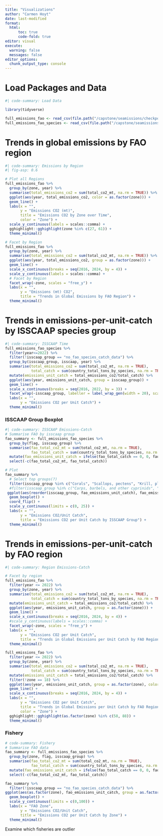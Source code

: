 ```yaml
---
title: "Visualizations"
author: "Carmen Hoyt"
date: last-modified
format:
  html:
      toc: true
      code-fold: true
editor: visual
execute:
  warning: false
  messages: false
editor_options: 
  chunk_output_type: console
---
```


# Load Packages and Data

```r
#| code-summary: Load Data

library(tidyverse)

full_emissions_fao <- read_csv(file.path("/capstone/seamissions/checkpoint/full_emissions_fao.csv"), show_col_types = FALSE)
full_emissions_fao_species <- read_csv(file.path("/capstone/seamissions/checkpoint/full_emissions_fao_species.csv"))
```

# Trends in global emissions by FAO region

```r
#| code-summary: Emissions by Region
#| fig-asp: 0.6

# Plot all Regions
full_emissions_fao %>%
  group_by(zone, year) %>%
  summarise(total_emissions_co2 = sum(total_co2_mt, na.rm = TRUE)) %>%
  ggplot(aes(year, total_emissions_co2, color = as.factor(zone))) +
  geom_line() +
  labs(x = "",
       y = "Emissions CO2 (mt)",
       title = "Emissions CO2 by Zone over Time",
       color = "Zone") +
  scale_y_continuous(labels = scales::comma) +
  gghighlight::gghighlight(zone %in% c(27, 61)) +
  theme_minimal()

# Facet by Region
full_emissions_fao %>%
  group_by(zone, year) %>%
  summarise(total_emissions_co2 = sum(total_co2_mt, na.rm = TRUE)) %>%
  ggplot(aes(year, total_emissions_co2, group = as.factor(zone))) +
  geom_line() +
  scale_x_continuous(breaks = seq(2016, 2024, by = 4)) +
  scale_y_continuous(labels = scales::comma) +
  # Facet by Region
  facet_wrap(~zone, scales = "free_y") +
  labs(x = "",
       y = "Emissions (mt) CO2",
       title = "Trends in Global Emissions by FAO Region") +
  theme_minimal()
```

# Trends in emissions-per-unit-catch by ISSCAAP species group

```r
#| code-summary: ISSCAAP Time
full_emissions_fao_species %>%
  filter(year<=2022) %>%
  filter(!isscaap_group == "no_fao_species_catch_data") %>%
  group_by(isscaap_group, isscaap, year) %>%
  summarise(total_emissions_co2 = sum(total_co2_mt, na.rm = TRUE),
            total_catch = sum(country_total_tons_by_species, na.rm = TRUE)) %>%
  mutate(emissions_unit_catch = total_emissions_co2/total_catch) %>%
  ggplot(aes(year, emissions_unit_catch, group = isscaap_group)) +
  geom_line() +
  scale_x_continuous(breaks = seq(2016, 2022, by = 3)) +
  facet_wrap(~isscaap_group, labeller = label_wrap_gen(width = 20), scales = "free_y") +
  labs(x = "",
       y = "Emissions CO2 per Unit Catch") +
  theme_minimal()
```

### ISSCAAP Group Boxplot

```r
#| code-summary: ISSCAAP Emissions-Catch
# Summarise FAO by isscaap group
fao_summary <- full_emissions_fao_species %>%
  group_by(flag, isscaap_group) %>%
  summarise(fao_total_co2_mt = sum(total_co2_mt, na.rm = TRUE),
            fao_total_catch = sum(country_total_tons_by_species, na.rm = TRUE)) %>%
  mutate(fao_emissions_unit_catch = ifelse(fao_total_catch == 0, 0, fao_total_co2_mt/fao_total_catch)) %>%
  select(-c(fao_total_co2_mt, fao_total_catch))

# Plot
fao_summary %>%
  # Select top groups(?)
  filter(isscaap_group %in% c("Corals", "Scallops, pectens", "Krill, planktonic crustaceans", "Mussels", "Salmons, trouts, smelts", "Cods, hakes, haddocks", "Miscellaneous marine crustaceans", "King crabs, squat-lobsters", "Sea-squirts and other tunicates", "Sharks, rays, chimeras", "Clams, cockles, arkshells")) %>%
  #filter(isscaap_group %in% c("Carps, barbels, and other cyprinids", "Salmons, trouts, smelts", "King crabs, squat-lobsters", "Sturgeons, paddlefishes", "Krill, planktonic crustaceans", "Cods, hakes, haddocks", "Scallops, pectens", "Corals", "Sea-squirts and other tunicates", "Mussels", "Sponges", "Clams, cockles, arkshells", "Oysters")) %>%
 ggplot(aes(reorder(isscaap_group, fao_emissions_unit_catch), fao_emissions_unit_catch)) +
  geom_boxplot() +
  coord_flip() +
  scale_y_continuous(limits = c(0, 25)) +
  labs(x = "",
       y = "Emissions CO2/Unit Catch",
       title = "Emissions CO2 per Unit Catch by ISSCAAP Group") +
  theme_minimal()
```

# Trends in emissions-per-unit-catch by FAO region 

```r
#| code-summary: Region Emissions-Catch

# Facet by region
full_emissions_fao %>%
  filter(year <= 2022) %>%
  group_by(zone, year) %>%
  summarise(total_emissions_co2 = sum(total_co2_mt, na.rm = TRUE),
            total_catch = sum(country_total_tons_by_species, na.rm = TRUE)) %>%
  mutate(emissions_unit_catch = total_emissions_co2/total_catch) %>%
  ggplot(aes(year, emissions_unit_catch, group = as.factor(zone))) +
  geom_line() +
  scale_x_continuous(breaks = seq(2016, 2024, by = 4)) +
  #scale_y_continuous(labels = scales::comma) +
  facet_wrap(~zone, scales = "free_y") +
  labs(x = "",
       y = "Emissions CO2 per Unit Catch",
       title = "Trends in Global Emissions per Unit Catch by FAO Region") +
  theme_minimal()

full_emissions_fao %>%
  filter(year <= 2022) %>%
  group_by(zone, year) %>%
  summarise(total_emissions_co2 = sum(total_co2_mt, na.rm = TRUE),
            total_catch = sum(country_total_tons_by_species, na.rm = TRUE)) %>%
  mutate(emissions_unit_catch = total_emissions_co2/total_catch) %>%
  filter(!zone == 18) %>%
  ggplot(aes(year, emissions_unit_catch, group = as.factor(zone), color = as.factor(zone))) +
  geom_line() +
  scale_x_continuous(breaks = seq(2016, 2024, by = 4)) +
  labs(x = "",
       y = "Emissions CO2 per Unit Catch",
       title = "Trends in Global Emissions per Unit Catch by FAO Region",
       color = "Zone") +
  gghighlight::gghighlight(as.factor(zone) %in% c(58, 88)) +
  theme_minimal()
```

### Fishery

```r
# code-summary: Fishery
# Summarise FAO data
fao_summary <- full_emissions_fao_species %>%
  group_by(zone, flag, isscaap_group) %>%
  summarise(fao_total_co2_mt = sum(total_co2_mt, na.rm = TRUE),
            fao_total_catch = sum(country_total_tons_by_species, na.rm = TRUE)) %>%
  mutate(fao_emissions_unit_catch = ifelse(fao_total_catch == 0, 0, fao_total_co2_mt/fao_total_catch)) %>%
  select(-c(fao_total_co2_mt, fao_total_catch))

fao_summary %>%
  filter(!isscaap_group == "no_fao_species_catch_data") %>%
ggplot(aes(as.factor(zone), fao_emissions_unit_catch, group = as.factor(zone))) +
  geom_boxplot() +
  scale_y_continuous(limits = c(0,100)) +
  labs(x = "FAO Zone",
       y = "Emissions CO2/Unit Catch",
       title = "Emissions CO2 per Unit Catch by Zone") +
  theme_minimal()
```

Examine which fisheries are outlier


